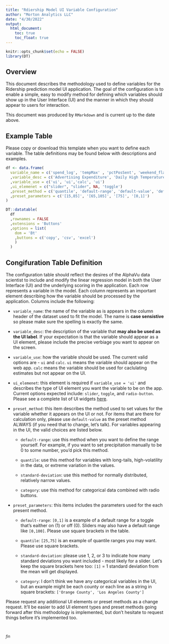 ```yaml
---
title: "Rdiership Model UI Variable Configuration"
author: "Morton Analytics LLC"
date: "4/30/2022"
output: 
  html_document:
    toc: true
    toc_float: true
---
```


```r
knitr::opts_chunk$set(echo = FALSE)
library(DT)
```

## Overview

This document describes the methodology used to define variables for the Ridership prediction model UI application. The goal of the configuration is to enable a simple, easy to modify method for defining which variables should show up in the User Interface (UI) and the manner in which they should appear to users for interaction. 

This document was produced by `RMarkdown` and is current up to the date above.

## Example Table

Please copy or download this template when you want to define each variable. The table definitions may be found below with descriptions and examples.

```r
df <- data.frame(
  variable_name = c('spend_log', 'tempMax' , 'pctPosSent', 'weekend_flag')
  ,variable_desc = c('Advertising Expenditure', 'Daily High Temperature', '% Positive Customer Satisfaction', 'Weekend Indicator')
  ,variable_use = c('ui', 'ui','calc', 'ui')
  ,ui_elemenet = c("slider", "slider", NA, 'toggle')
  ,preset_method = c('quantile', 'default-range', 'default-value', 'default-range')
  ,preset_parameters = c('[15,85]', '[65,105]', '[75]', '[0,1]')
)

DT::datatable(
  df
  ,rownames = FALSE
  ,extensions = 'Buttons'
  ,options = list(
    dom = 'Bt'
    ,buttons = c('copy', 'csv', 'excel')
    )
  )
```

## Congifuration Table Definition

The configuration table should reflect the desires of the AlphaVu data scientist to include and modify the linear regression model in both the User Interface (UI) and the underlying scoring in the application. Each row represents a variable in the model. Each column represents an important element describing how the variable should be processed by the application. Columns include the following:

- `variable_name`: the name of the variable as is appears in the column header of the dataset used to fit the model. The name is **case sensistive** so please make sure the spelling is exactly the same.

- `variable_desc`: the description of the variable that **may also be used as the UI label**. If your expectation is that the variable should appear as a UI element, please include the precise verbiage you want to appear on the screen.

- `variable_use`: how the variable should be used. The current valid options are - `ui` and `calc`. `ui` means the variable should appear on the web app. `calc` means the variable should be used for caclulating estimates but not appear on the UI.

- `ui_elemenet`: this element is required if `variable_use = 'ui'` and describes the type of UI element you want the variable to be on the app. Current options expected include: `slider`, `toggle`, and `radio-button`. Please see a complete list of UI widgets [here](https://shiny.rstudio.com/gallery/widget-gallery.html).

- `preset_method`: this item describes the method used to set values for the variable whether it appears on the UI or not. For items that are there for calculation only, please use `default-value` as the preset method ALWAYS (if you need that to change, let's talk). For variables appearing in the UI, the valid choices are listed below.
  
  - `default-range`: use this method when you want to define the range yourself. For example, if you want to set precipitation manually to be 0 to some number, you'd pick this method. 
  
  - `quantile`: use this method for variables with long-tails, high-volatility in the data, or extreme variation in the values.
  
  - `standard-deviation`: use this method for normally distributed, relatively narrow values.
  
  - `category`: use this method for categorical data combined with radio buttons.

- `preset_parameters`: this items includes the parameters used for the each present method.

  - `default-range`: `[0,1]` is a example of a default range for a toggle that's eaither on (1) or off (0). Sliders may also have a default range like `[0,100]`. Please use square brackets in the table.
  
  - `quantile`: `[25,75]` is an example of quantile ranges you may want. Please use square brackets.
  
  - `standard-deviation`: please use 1, 2, or 3 to indicate how many standard deviations you want included - most likely for a slider. Let's keep the square brackets here too: `[1]` = 1 standard deviation from the mean will get displayed.
  
  - `category`: I don't think we have any categorical variables in the UI, but an example might be each county or each line as a string in square brackets: `['Orange County', 'Los Angeles County']`
  
Please request any additional UI elements or preset methods as a change request. It'll be easier to add UI element types and preset methods going forward after this methodology is implemented, but don't hesitate to request things before it's implemented too.


<br>

*~fin~*